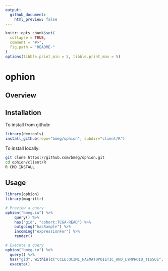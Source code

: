 ```yaml
---
output:
  github_document:
    html_preview: false
---
```


<!-- README.md is generated from README.Rmd. Please edit that file -->

```r
knitr::opts_chunk$set(
  collapse = TRUE,
  comment = "#>",
  fig.path = "README-"
)
options(tibble.print_min = 5, tibble.print_max = 5)
```

# ophion


## Overview


## Installation

To install from github:

```r
library(devtools)
install_github(repo="bmeg/ophion", subdir="client/R")
```

To install locally:
```bash
git clone https://github.com/bmeg/ophion.git
cd ophion/client/R
R CMD INSTALL .
```

## Usage
```r
library(ophion)
library(magrittr)

# Preview a query
ophion("bmeg.io") %>%
    query() %>%
    has("gid", "cohort:TCGA-READ") %>%
    outgoing("hasSample") %>%
    incoming("expressionFor") %>%
    render()

# Execute a query
ophion("bmeg.io") %>% 
  query() %>%
  has("gid", within(c("CCLE:OCIM1_HAEMATOPOIETIC_AND_LYMPHOID_TISSUE", "biosample:CCLE:JHUEM2_ENDOMETRIUM"))) %>% 
  execute()
```
